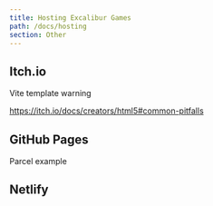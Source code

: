 ```yaml
---
title: Hosting Excalibur Games
path: /docs/hosting
section: Other
---
```


## Itch.io

Vite template warning

https://itch.io/docs/creators/html5#common-pitfalls

## GitHub Pages

Parcel example

## Netlify
